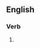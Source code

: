 ==English==

===Verb===
{{head|en|present participle}}

# {{present participle of|dilate|lang=en|nocat=1}}